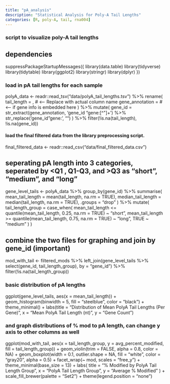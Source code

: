 ```yaml
---
title: "pA_analysis"
description: "Statistical Analysis for Poly-A Tail Lengths"
categories: [R, poly-A, tail, rna004]
---
```


### script to visualize poly-A tail lengths 

## dependencies ## 
suppressPackageStartupMessages({
  library(data.table)
  library(tidyverse)
  library(tidytable)
  library(ggplot2)
  library(stringr)
  library(dplyr)
})


### load in pA tail lengths for each sample 

polyA_data <- readr::read_tsv("data/polyA_tail_lengths.tsv") %>%
  rename(
    tail_length = <tail_length_column>,  # <-- Replace with actual column name
    gene_annotation = <annotation_column> # <-- if gene info is embedded here
  ) %>%
  mutate(
    gene_id = str_extract(gene_annotation, 'gene_id "gene:[^"]+') %>% 
              str_replace('gene_id "gene:', "")
  ) %>%
  filter(!is.na(tail_length), !is.na(gene_id))

#### load the final filtered data from the library preprocessing script. ####
final_filtered_data <- readr::read_csv("data/final_filtered_data.csv") 

## seperating pA length into 3 categories, seperated by <Q1 , Q1-Q3, and >Q3 as "short", "medium", and "long"

gene_level_tails <- polyA_data %>%
  group_by(gene_id) %>%
  summarise(
    mean_tail_length = mean(tail_length, na.rm = TRUE),
    median_tail_length = median(tail_length, na.rm = TRUE),
    .groups = "drop"
  ) %>%
  mutate(
    tail_length_group = case_when(
      mean_tail_length <= quantile(mean_tail_length, 0.25, na.rm = TRUE) ~ "short",
      mean_tail_length >= quantile(mean_tail_length, 0.75, na.rm = TRUE) ~ "long",
      TRUE ~ "medium"
    )
  )

## combine the two files for graphing and join by gene_id (important)

mod_with_tail <- filtered_mods %>%
  left_join(gene_level_tails %>% select(gene_id, tail_length_group), by = "gene_id") %>%
  filter(!is.na(tail_length_group))

### basic distribution of pA lengths 

ggplot(gene_level_tails, aes(x = mean_tail_length)) +
  geom_histogram(binwidth = 5, fill = "steelblue", color = "black") +
  theme_minimal() +
  labs(title = "Distribution of Mean PolyA Tail Lengths (Per Gene)",
       x = "Mean PolyA Tail Length (nt)",
       y = "Gene Count")


### and graph distributions of % mod to pA length, can change y axis to other columns as well

ggplot(mod_with_tail, aes(x = tail_length_group, y = avg_percent_modified, fill = tail_length_group)) +
  geom_violin(trim = FALSE, alpha = 0.8, color = NA) +
  geom_boxplot(width = 0.1, outlier.shape = NA, fill = "white", color = "gray20", alpha = 0.5) +
  facet_wrap(~ mod, scales = "free_y") +
  theme_minimal(base_size = 13) +
  labs(
    title = "% Modified by PolyA Tail Length Group",
    x = "PolyA Tail Length Group",
    y = "Average % Modified"
  ) +
  scale_fill_brewer(palette = "Set2") +
  theme(legend.position = "none")